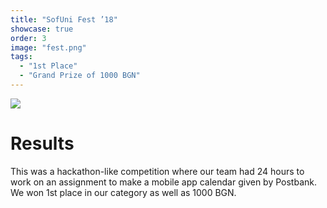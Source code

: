```yaml
---
title: "SofUni Fest ’18"
showcase: true
order: 3
image: "fest.png"
tags:
  - "1st Place"
  - "Grand Prize of 1000 BGN"
---
```


![](/fest.png)

# Results

This was a hackathon-like competition where our team had 24 hours to work on an assignment to make a mobile app calendar given by Postbank. 
We won 1st place in our category as well as 1000 BGN.
